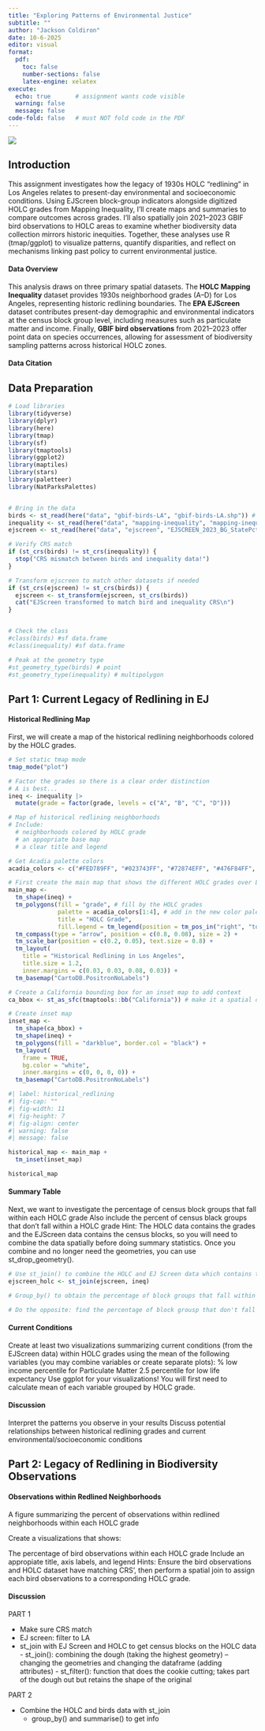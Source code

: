 ```yaml
---
title: "Exploring Patterns of Environmental Justice"
subtitle: ""
author: "Jackson Coldiron"
date: 10-6-2025
editor: visual
format:
  pdf:
    toc: false
    number-sections: false
    latex-engine: xelatex
execute:
  echo: true       # assignment wants code visible
  warning: false
  message: false
code-fold: false   # must NOT fold code in the PDF
---
```

![](data/oakland1.jpg){fig-align="center" out-width="100%" fig-cap="Photo credit: Ray Saint Germain/Bay City News"}

## Introduction

This assignment investigates how the legacy of 1930s HOLC “redlining” in Los Angeles relates to present-day environmental and socioeconomic conditions. Using EJScreen block-group indicators alongside digitized HOLC grades from Mapping Inequality, I’ll create maps and summaries to compare outcomes across grades. I’ll also spatially join 2021–2023 GBIF bird observations to HOLC areas to examine whether biodiversity data collection mirrors historic inequities. Together, these analyses use R (tmap/ggplot) to visualize patterns, quantify disparities, and reflect on mechanisms linking past policy to current environmental justice.

#### Data Overview
This analysis draws on three primary spatial datasets. The **HOLC Mapping Inequality** dataset provides 1930s neighborhood grades (A–D) for Los Angeles, representing historic redlining boundaries. The **EPA EJScreen** dataset contributes present-day demographic and environmental indicators at the census block group level, including measures such as particulate matter and income. Finally, **GBIF bird observations** from 2021–2023 offer point data on species occurrences, allowing for assessment of biodiversity sampling patterns across historical HOLC zones.

#### Data Citation


## Data Preparation
```r
# Load libraries
library(tidyverse)
library(dplyr)
library(here)
library(tmap)
library(sf)
library(tmaptools)
library(ggplot2)
library(maptiles)
library(stars)
library(paletteer)
library(NatParksPalettes)


# Bring in the data
birds <- st_read(here("data", "gbif-birds-LA", "gbif-birds-LA.shp")) # CRS: EPSG 4326
inequality <- st_read(here("data", "mapping-inequality", "mapping-inequality-los-angeles.json")) # CRS: EPSG 4326
ejscreen <- st_read(here("data", "ejscreen", "EJSCREEN_2023_BG_StatePct_with_AS_CNMI_GU_VI.gdb"))

# Verify CRS match
if (st_crs(birds) != st_crs(inequality)) {
  stop("CRS mismatch between birds and inequality data!")
}

# Transform ejscreen to match other datasets if needed
if (st_crs(ejscreen) != st_crs(birds)) {
  ejscreen <- st_transform(ejscreen, st_crs(birds))
  cat("EJScreen transformed to match bird and inequality CRS\n")
}


# Check the class 
#class(birds) #sf data.frame
#class(inequality) #sf data.frame

# Peak at the geometry type
#st_geometry_type(birds) # point
#st_geometry_type(inequality) # multipolygon

```

## Part 1: Current Legacy of Redlining in EJ
#### Historical Redlining Map
First, we will create a map of the historical redlining neighborhoods colored by the HOLC grades. 
```r
# Set static tmap mode
tmap_mode("plot")

# Factor the grades so there is a clear order distinction
# A is best...
ineq <- inequality |>
  mutate(grade = factor(grade, levels = c("A", "B", "C", "D")))

# Map of historical redlining neighborhoods
# Include: 
  # neighborhoods colored by HOLC grade
  # an appopriate base map
  # a clear title and legend

# Get Acadia palette colors
acadia_colors <- c("#FED789FF", "#023743FF", "#72874EFF", "#476F84FF", "#A4BED5FF", "#453947FF")

# First create the main map that shows the different HOLC grades over LA
main_map <- 
  tm_shape(ineq) +
  tm_polygons(fill = "grade", # fill by the HOLC grades
              palette = acadia_colors[1:4], # add in the new color palette
              title = "HOLC Grade",
              fill.legend = tm_legend(position = tm_pos_in("right", "top"))) +
  tm_compass(type = "arrow", position = c(0.8, 0.08), size = 2) +
  tm_scale_bar(position = c(0.2, 0.05), text.size = 0.8) +
  tm_layout(
    title = "Historical Redlining in Los Angeles",
    title.size = 1.2,
    inner.margins = c(0.03, 0.03, 0.08, 0.03)) +
  tm_basemap("CartoDB.PositronNoLabels")

# Create a California bounding box for an inset map to add context
ca_bbox <- st_as_sfc(tmaptools::bb("California")) # make it a spatial object with st_as_sfc()

# Create inset map
inset_map <- 
  tm_shape(ca_bbox) +
  tm_shape(ineq) +
  tm_polygons(fill = "darkblue", border.col = "black") +
  tm_layout(
    frame = TRUE,
    bg.color = "white",
    inner.margins = c(0, 0, 0, 0)) +
  tm_basemap("CartoDB.PositronNoLabels")


```

```r
#| label: historical_redlining
#| fig-cap: ""
#| fig-width: 11
#| fig-height: 7
#| fig-align: center
#| warning: false
#| message: false

historical_map <- main_map +
  tm_inset(inset_map)

historical_map
```


#### Summary Table
Next, we want to investigate the percentage of census block groups that fall within each HOLC grade
Also include the percent of census black groups that don’t fall within a HOLC grade
Hint: The HOLC data contains the grades and the EJScreen data contains the census blocks, so you will need to combine the data spatially before doing summary statistics. Once you combine and no longer need the geometries, you can use st_drop_geometry().
```r
# Use st_join() to combine the HOLC and EJ Screen data which contains the census block information
ejscreen_holc <- st_join(ejscreen, ineq)

# Group_by() to obtain the percentage of block groups that fall within HOLC grade

# Do the opposite: find the percentage of block grousp that don't fall within HOLC grade

```



#### Current Conditions
Create at least two visualizations summarizing current conditions (from the EJScreen data) within HOLC grades using the mean of the following variables (you may combine variables or create separate plots):
% low income
percentile for Particulate Matter 2.5
percentile for low life expectancy
Use ggplot for your visualizations! You will first need to calculate mean of each variable grouped by HOLC grade.

#### Discussion
Interpret the patterns you observe in your results
Discuss potential relationships between historical redlining grades and current environmental/socioeconomic conditions

## Part 2: Legacy of Redlining in Biodiversity Observations
#### Observations within Redlined Neighborhoods
A figure summarizing the percent of observations within redlined neighborhoods within each HOLC grade

Create a visualizations that shows:

The percentage of bird observations within each HOLC grade
Include an appropiate title, axis labels, and legend
Hints: Ensure the bird observations and HOLC dataset have matching CRS’, then perform a spatial join to assign each bird observations to a corresponding HOLC grade.

#### Discussion

####### PART 1 ########
- Make sure CRS match
- EJ screen: filter to LA
- st_join with EJ Screen and HOLC to get census blocks on the HOLC data
        - st_join(): combining the dough (taking the highest geometry) -- changing the geometries and     changing the dataframe (adding attributes)
        - st_filter(): function that does the cookie cutting; takes part of the dough out but retains the shape of the original

####### PART 2 ########
- Combine the HOLC and birds data with st_join
  - group_by() and summarise() to get info


